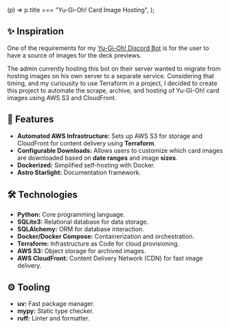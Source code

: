 
  (p) => p.title === "Yu-Gi-Oh! Card Image Hosting",
);

<BackPage href="/projects" content="back to projects" />

<ProjectHero project={project} />

## ✨ Inspiration

One of the requirements for my [Yu-Gi-Oh! Discord Bot](/projects/ygo-war-league-discord-bot) is for the user to have a source of images for the deck previews.

The admin currently hosting this bot on their server wanted to migrate from hosting images on his own server to a separate service. Considering that timing, and my curiousity to use Terraform in a project, I decided to create this project to automate the scrape, archive, and hosting of Yu-GI-Oh! card images using AWS S3 and CloudFront.

## 🚀 Features

- **Automated AWS Infrastructure:** Sets up AWS S3 for storage and CloudFront for content delivery using **Terraform**.
- **Configurable Downloads:** Allows users to customize which card images are downloaded based on **date ranges** and image **sizes**.
- **Dockerized:** Simplified self-hosting with Docker.
- **Astro Starlight:** Documentation framework.

## 🛠️ Technologies

- **Python:** Core programming language.
- **SQLite3:** Relational database for data storage.
- **SQLAlchemy:** ORM for database interaction.
- **Docker/Docker Compose:** Containerization and orchestration.
- **Terraform:** Infrastructure as Code for cloud provisioning.
- **AWS S3:** Object storage for archived images.
- **AWS CloudFront:** Content Delivery Network (CDN) for fast image delivery.

## ⚙️ Tooling

- **uv:** Fast package manager.
- **mypy:** Static type checker.
- **ruff:** Linter and formatter.
